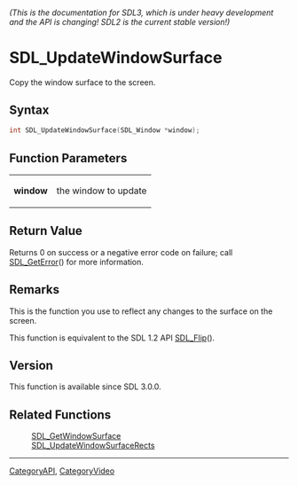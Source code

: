 ====== (This is the documentation for SDL3, which is under heavy development and the API is changing! SDL2 is the current stable version!) ======
= SDL_UpdateWindowSurface =

Copy the window surface to the screen.

== Syntax ==

<syntaxhighlight lang='c'>
int SDL_UpdateWindowSurface(SDL_Window *window);
</syntaxhighlight>

== Function Parameters ==

{|
|'''window'''
|the window to update
|}

== Return Value ==

Returns 0 on success or a negative error code on failure; call
[[SDL_GetError]]() for more information.

== Remarks ==

This is the function you use to reflect any changes to the surface on the
screen.

This function is equivalent to the SDL 1.2 API [[SDL_Flip]]().

== Version ==

This function is available since SDL 3.0.0.

== Related Functions ==

:[[SDL_GetWindowSurface]]
:[[SDL_UpdateWindowSurfaceRects]]

----
[[CategoryAPI]], [[CategoryVideo]]



